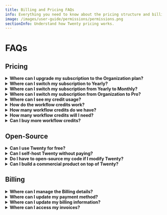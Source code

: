 ```yaml
---
title: Billing and Pricing FAQs
info: Everything you need to know about the pricing structure and billing system.
image: /images/user-guide/permissions/permissions.png
sectionInfo: Understand how Twenty pricing works.
---
```

# FAQs

## Pricing
<details>
  <summary><strong>Where can I upgrade my subscription to the Organization plan?</strong></summary>

  You can do so under `Settings / Billing`. Then click on `Switch to Organization`.
</details>

<details>
  <summary><strong>Where can I switch my subscription to Yearly?</strong></summary>

  You can do so under `Settings / Billing`. Then click on `Switch to Yearly`.
</details>

<details>
  <summary><strong>Where can I switch my subscription from Yearly to Monthly?</strong></summary>

  Please reach out to our team directly via the Support, there is no easy way to do this using the UI at the moment.
</details>

<details>
  <summary><strong>Where can I switch my subscription from Organization to Pro?</strong></summary>

  Please reach out to our team directly via the Support, there is no easy way to do this using the UI at the moment.
</details>

<details>
  <summary><strong>Where can I see my credit usage?</strong></summary>

  Open your `Settings` and then the `Billing` tab.
</details>

<details>
  <summary><strong>How do the workflow credits work?</strong></summary>

  Workflow credits are consumed during their execution. The more workflows you run and the more steps they have, the more credits you consume.  
  Workflow credits are shared among a workspace: they do not belong to individual users.  
  Steps that are Create/Update/Delete Records are the ones consuming less credits.  
  AI nodes (that are coming in a few weeks!) will consume more credits. This will be proportional to the complexity of the request you make.
</details>

<details>
  <summary><strong>How many workflow credits do we have?</strong></summary>

  Each workspace under trial gets 5,000 credits.  
  Each workspace under a Pro plan gets 10,000 credits per month.  
  Each workspace under an Organization plan gets 20,000 credits per month.
</details>

<details>
  <summary><strong>How many workflow credits will I need?</strong></summary>

  We will release a simulator to help you calculate the amount of credits you'll need each month very soon. We're waiting for the AI nodes to be live to do so.
</details>

<details>
  <summary><strong>Can I buy more workflow credits?</strong></summary>

  Yes, this is coming soon! Reach out to us directly in the meantime.
</details>

## Open-Source
<details>
  <summary><strong>Can I use Twenty for free?</strong></summary>

  Yes. Twenty is licensed under the AGPL v3, which means you can use it for free, including for commercial purposes — as long as you don’t modify the code.  
  If you do modify it and make those changes available to others (e.g. as a hosted service), you’ll need to share the modified code under the same license.
</details>

<details>
  <summary><strong>Can I self-host Twenty without paying?</strong></summary>

  Yes. You can deploy and run it on your own infrastructure at no cost.
</details>

<details>
  <summary><strong>Do I have to open-source my code if I modify Twenty?</strong></summary>

  If you change the code and run it as a service (e.g. offer it to users over a network), you must share those modifications under AGPL v3. If you only use modifications internally, you do not need to publish them.
</details>

<details>
  <summary><strong>Can I build a commercial product on top of Twenty?</strong></summary>

  Yes, but if your product relies on modified Twenty code and you offer it to others, you must release those modifications under AGPL v3. If you want to keep your changes proprietary, you need a commercial license from us. Reach out to our team.
</details>

## Billing
<details>
  <summary><strong>Where can I manage the Billing details?</strong></summary>

  Open your `Settings` and then the `Billing` tab.
</details>

<details>
  <summary><strong>Where can I update my payment method?</strong></summary>

  You can do so under `Settings / Billing`. Then click on `View billing details`. You'll be able to add a new payment method there.
</details>

<details>
  <summary><strong>Where can I update my billing information?</strong></summary>

  You can do so under `Settings / Billing`. Then click on `View billing details`. You'll be able to edit the billing information there.
</details>

<details>
  <summary><strong>Where can I access my invoices?</strong></summary>

  You can do so under `Settings / Billing`. Then click on `View billing details`. You'll see all your invoices at the bottom of the screen.
</details>

<ArticleEditContent></ArticleEditContent>